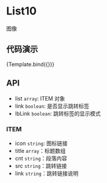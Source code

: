 
<Meta title="MDX/List10" component={List10} />

<style>
  {`
    h2 {
      color: rgba(0, 0, 0, 0.88);
      font-weight: 500;
      font-family: Avenir,-apple-system,BlinkMacSystemFont,'Segoe UI',Roboto,'Helvetica Neue',Arial,'Noto Sans',sans-serif,'Apple Color Emoji','Segoe UI Emoji','Segoe UI Symbol','Noto Color Emoji',sans-serif;
      font-size: 24px;
      line-height: 32px;
    }
    ul, ol {
      list-style: none;
      padding: 0;
      margin: 0;
    }
    ul li {
      margin-left: 20px;
      padding-left: 4px;
      list-style-type: circle;
    }
  `}
</style>

# List10

图像

## 代码演示


<Canvas>
  <Story
    name="default"
    args={{
  list:[{
      icon:"https://images.ctfassets.net/tfio2c4e6qit/6OaMSuMWf7zDlOL4xSm4dI/cf51a822c75fa778e3e41ec2c19520f1/GettyImages-1311238556__1_.jpg?w=2360&h=1240&fit=thumb&q=75&fm=webp",
      title:["Facilities","Services"],
      cnt:"加齢に伴い私たちの身体は、しみ・しわ・たるみの増加、視力・聴力の低下、筋力や抵抗力の減少など、さまざまな老化サインを見せ始めます。",
      src:"http://www.baidu.com",
      link:"Learn more",
    },{
      icon:"https://images.ctfassets.net/tfio2c4e6qit/6OaMSuMWf7zDlOL4xSm4dI/cf51a822c75fa778e3e41ec2c19520f1/GettyImages-1311238556__1_.jpg?w=2360&h=1240&fit=thumb&q=75&fm=webp",
      title:["Facilities","Services"],
      cnt:"加齢に伴い私たちの身体は、しみ・しわ・たるみの増加、視力・聴力の低下、筋力や抵抗力の減少など、さまざまな老化サインを見せ始めます。",
      src:"http://www.baidu.com",
      link:"Learn more",
    },{
      icon:"https://images.ctfassets.net/tfio2c4e6qit/6OaMSuMWf7zDlOL4xSm4dI/cf51a822c75fa778e3e41ec2c19520f1/GettyImages-1311238556__1_.jpg?w=2360&h=1240&fit=thumb&q=75&fm=webp",
      title:["Facilities","Services"],
      cnt:"加齢に伴い私たちの身体は、しみ・しわ・たるみの増加、視力・聴力の低下、筋力や抵抗力の減少など、さまざまな老化サインを見せ始めます。",
      src:"http://www.baidu.com",
      link:"Learn more",
    }],
    link:true,
    lbLine:true,
}}
  >
    {Template.bind({})}
  </Story>
</Canvas>

## API

- list `array`: ITEM 对象
- link `boolean`: 是否显示跳转标签
- lbLink `boolean`: 跳转标签的显示模式

### ITEM

- icon `string`: 图标链接
- title `array`：标题数组
- cnt `string`：段落内容
- src `string`：跳转链接
- link `string`：跳转链接说明